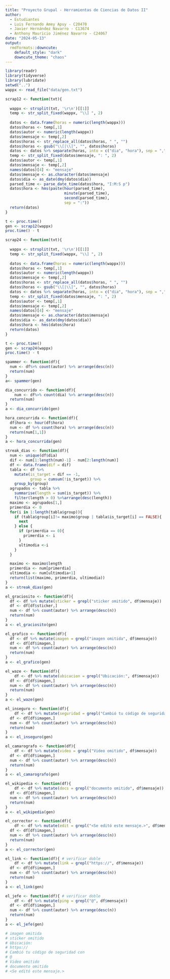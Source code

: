 ```yaml
---
title: "Proyecto Grupal - Herramientas de Ciencias de Datos II"
author: 
  - Estudiantes
  - Luis Fernando Amey Apuy - C20470
  - Javier Hernández Navarro - C13674
  - Anthony Mauricio Jiménez Navarro - C24067
date: "2024-05-13"
output: 
  rmdformats::downcute:
    default_style: "dark"
    downcute_theme: "chaos"
---
```


```r
library(readr)
library(tidyverse)
library(lubridate)
setwd("..")
wappx <- read_file("data/gen.txt")

```

```r
scrap12 <- function(txt){  
  
  wappx <- strsplit(txt, '\r\n')[[1]]
  temp <- str_split_fixed(wappx, "\\] ", 2)
  
  datos <- data.frame(horas = numeric(length(wappx)))
  datos$horas <- temp[,1]
  datos$autor <- numeric(length(wappx))
  datos$mensaje <- temp[,2]
  datos$horas <- str_replace_all(datos$horas, " ", "")
  datos$horas <- gsub("\\[|\\]", "", datos$horas)
  datos <- datos %>% separate(horas, into = c("dia", "hora"), sep = ",")
  temp <- str_split_fixed(datos$mensaje, ": ", 2)
  datos$autor <- temp[,1]
  datos$mensaje <- temp[,2]
  names(datos)[4] <- "mensaje"
  datos$mensaje <- as.character(datos$mensaje)
  datos$dia <- as_date(dmy(datos$dia))
  parsed_time <- parse_date_time(datos$hora, "I:M:S p")
  datos$hora <- hms(paste(hour(parsed_time),
                          minute(parsed_time),
                          second(parsed_time), 
                          sep = ":"))
  return(datos)
}
```

```r
t <- proc.time()
gen <- scrap12(wappx)
proc.time() - t
```

```r
scrap24 <- function(txt){  
  
  wappx <- strsplit(txt, '\r\n')[[1]]
  temp <- str_split_fixed(wappx, "\\] ", 2)
  
  datos <- data.frame(horas = numeric(length(wappx)))
  datos$horas <- temp[,1]
  datos$autor <- numeric(length(wappx))
  datos$mensaje <- temp[,2]
  datos$horas <- str_replace_all(datos$horas, " ", "")
  datos$horas <- gsub("\\[|\\]", "", datos$horas)
  datos <- datos %>% separate(horas, into = c("dia", "hora"), sep = ",")
  temp <- str_split_fixed(datos$mensaje, ": ", 2)
  datos$autor <- temp[,1]
  datos$mensaje <- temp[,2]
  names(datos)[4] <- "mensaje"
  datos$mensaje <- as.character(datos$mensaje)
  datos$dia <- as_date(dmy(datos$dia))
  datos$hora <- hms(datos$hora)
  return(datos)
}
```

```r
t <- proc.time()
gen <- scrap24(wappx)
proc.time() - t
```


```r
spammer <- function(df){
  num <- df%>% count(autor) %>% arrange(desc(n))
  return(num)
}
a<- spammer(gen)
```

```r
dia_concurrido <- function(df){
    num <- df%>% count(dia) %>% arrange(desc(n))
  return(num)
}
a <- dia_concurrido(gen)
```

```r
hora_concurrida <- function(df){
  df$hora <- hour(df$hora)
  num <- df %>% count(hora) %>% arrange(desc(n))
  return(num[1,1])
}
a <- hora_concurrida(gen)
```

```r
streak_dias <- function(df){
  num <- unique(df$dia)
  dif <- num[1:length(num)-1] - num[2:length(num)]
  df <- data.frame(dif = dif)
  tabla <- df %>%
    mutate(is_target = dif == -1,               
           group = cumsum(!is_target)) %>%         
    group_by(group) 
  agrupados <- tabla %>%
    summarise(length = sum(is_target)) %>%         
    filter(length > 0) %>%arrange(desc(length))
  maximo <- agrupados[1,] 
  primerdia <- 0
  for(i in 1:length(tabla$group)){
    if (tabla$group[i]!= maximo$group | tabla$is_target[i] == FALSE){
      next
    } else {
      if (primerdia == 0){
        primerdia <- i
      }
      ultimodia <-i
    }
  }

  maximo <- maximo$length
  primerdia <- num[primerdia]
  ultimodia <- num[ultimodia+1]
  return(list(maximo, primerdia, ultimodia))
}
a <- streak_dias(gen)
```

```r
el_graciosito <- function(df){
  df <- df %>% mutate(sticker = grepl("sticker omitido", df$mensaje))
  df <- df[df$sticker,]
  num <- df %>% count(autor) %>% arrange(desc(n))
  return(num)
}
a <- el_graciosito(gen)
```

```r
el_grafico <- function(df){
  df <- df %>% mutate(imagen = grepl("imagen omitida", df$mensaje))
  df <- df[df$imagen,]
  num <- df %>% count(autor) %>% arrange(desc(n))
  return(num)
}
a <- el_grafico(gen)
```

```r
el_waze <- function(df){
    df <- df %>% mutate(ubicacion = grepl("Ubicación:", df$mensaje))
  df <- df[df$imagen,]
  num <- df %>% count(autor) %>% arrange(desc(n))
  return(num)
}
a <- el_waze(gen)
```

```r
el_inseguro <- function(df){
    df <- df %>% mutate(seguridad = grepl("Cambió tu código de seguridad con", df$mensaje))
  df <- df[df$imagen,]
  num <- df %>% count(autor) %>% arrange(desc(n))
  return(num)
}
a <- el_inseguro(gen)
```

```r
el_camarografo <- function(df){
    df <- df %>% mutate(video = grepl("Video omitido", df$mensaje))
  df <- df[df$imagen,]
  num <- df %>% count(autor) %>% arrange(desc(n))
  return(num)
}
a <- el_camarografo(gen)
```

```r
el_wikipedia <- function(df){
    df <- df %>% mutate(docs = grepl("documento omitido", df$mensaje))
  df <- df[df$imagen,]
  num <- df %>% count(autor) %>% arrange(desc(n))
  return(num)
}
a <- el_wikipedia(gen)
```

```r
el_corrector <- function(df){
    df <- df %>% mutate(edit = grepl("<Se editó este mensaje.>", df$mensaje))
  df <- df[df$imagen,]
  num <- df %>% count(autor) %>% arrange(desc(n))
  return(num)
}
a <- el_corrector(gen)
```

```r
el_link <- function(df){ # verificar doble
    df <- df %>% mutate(link = grepl("https://", df$mensaje))
  df <- df[df$imagen,]
  num <- df %>% count(autor) %>% arrange(desc(n))
  return(num)
}
a <- el_link(gen)
```

```r
el_jefe <- function(df){ # verificar doble
    df <- df %>% mutate(ping = grepl("@", df$mensaje))
  df <- df[df$imagen,]
  num <- df %>% count(autor) %>% arrange(desc(n))
  return(num)
}
a <- el_jefe(gen)
```

```r
# imagen omitida
# sticker omitido
# Ubicación:
# https://
# Cambió tu código de seguridad con
# @
# Video omitido
# documento omitido 
# <Se editó este mensaje.>
```












